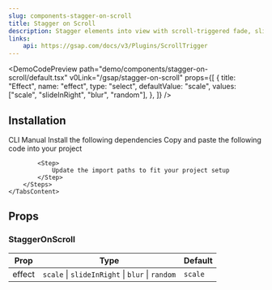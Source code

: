 ```yaml
---
slug: components-stagger-on-scroll
title: Stagger on Scroll
description: Stagger elements into view with scroll-triggered fade, slide, zoom, or blur effects.
links:
    api: https://gsap.com/docs/v3/Plugins/ScrollTrigger
---
```


<DemoCodePreview
    path="demo/components/stagger-on-scroll/default.tsx"
    v0Link="/gsap/stagger-on-scroll"
    props={[
        {
            title: "Effect",
            name: "effect",
            type: "select",
            defaultValue: "scale",
            values: ["scale", "slideInRight", "blur", "random"],
        },
    ]}
/>

## Installation

<Tabs defaultValue="cli" className="mt-3">
    <TabsList>
        <TabsTrigger value="cli">CLI</TabsTrigger>
        <TabsTrigger value="manual">Manual</TabsTrigger>
    </TabsList>
    <TabsContent value="cli" className="mt-4">
        <InstallationCommand command={`npx shadcn@latest add "~website/r/gsap/stagger-on-scroll"`} />
    </TabsContent>
    <TabsContent value="manual" className="mt-4">
        <Steps>
            <Step>
                Install the following dependencies
            </Step>
            <InstallationCommand command="npm install gsap @gsap/react" />
            <Step>
                Copy and paste the following code into your project
            </Step>
            <CodePreview path='components/gsap/stagger-on-scroll.tsx' collapsible></CodePreview>

            <Step>
                Update the import paths to fit your project setup
            </Step>
        </Steps>
    </TabsContent>
</Tabs>

## Props

### StaggerOnScroll

| Prop     | Type                                            | Default |
|----------|-------------------------------------------------|---------|
| effect   | `scale` \| `slideInRight` \| `blur` \| `random` | `scale` |
